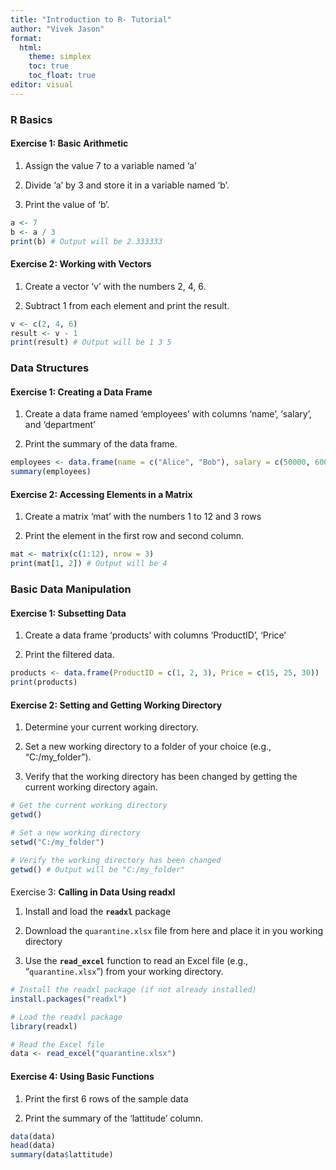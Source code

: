 ```yaml
---
title: "Introduction to R- Tutorial"
author: "Vivek Jason"
format: 
  html:
    theme: simplex
    toc: true
    toc_float: true
editor: visual
---
```


### R Basics

#### Exercise 1: Basic Arithmetic

1.  Assign the value 7 to a variable named 'a'

2.  Divide 'a' by 3 and store it in a variable named 'b'.

3.  Print the value of 'b'.

```r
a <- 7
b <- a / 3
print(b) # Output will be 2.333333
```

#### Exercise 2: Working with Vectors

1.  Create a vector 'v' with the numbers 2, 4, 6.

2.  Subtract 1 from each element and print the result.

```r
v <- c(2, 4, 6)
result <- v - 1
print(result) # Output will be 1 3 5
```

### Data Structures

#### Exercise 1: Creating a Data Frame

1.  Create a data frame named 'employees' with columns 'name', 'salary', and 'department'

2.  Print the summary of the data frame.

```r
employees <- data.frame(name = c("Alice", "Bob"), salary = c(50000, 60000), department = c("HR", "Finance"))
summary(employees)
```

#### Exercise 2: Accessing Elements in a Matrix

1.  Create a matrix 'mat' with the numbers 1 to 12 and 3 rows

2.  Print the element in the first row and second column.

```r
mat <- matrix(c(1:12), nrow = 3)
print(mat[1, 2]) # Output will be 4
```

### Basic Data Manipulation

#### Exercise 1: Subsetting Data

1.  Create a data frame 'products' with columns 'ProductID', 'Price'

2.  Print the filtered data.

```r
products <- data.frame(ProductID = c(1, 2, 3), Price = c(15, 25, 30))
print(products)
```

#### Exercise 2: Setting and Getting Working Directory

1.  Determine your current working directory.

2.  Set a new working directory to a folder of your choice (e.g., "C:/my_folder").

3.  Verify that the working directory has been changed by getting the current working directory again.

```r
# Get the current working directory
getwd()

# Set a new working directory
setwd("C:/my_folder")

# Verify the working directory has been changed
getwd() # Output will be "C:/my_folder"
```

#### 

Exercise 3: **Calling in Data Using readxl**

1.  Install and load the **`readxl`** package

2.  Download the `quarantine.xlsx` file from here and place it in you working directory

3.  Use the **`read_excel`** function to read an Excel file (e.g., "`quarantine.xlsx`") from your working directory.

```r
# Install the readxl package (if not already installed)
install.packages("readxl")

# Load the readxl package
library(readxl)

# Read the Excel file
data <- read_excel("quarantine.xlsx")

```

#### Exercise 4: Using Basic Functions

1.  Print the first 6 rows of the sample data

2.  Print the summary of the 'lattitude' column.

```r
data(data)
head(data)
summary(data$lattitude)
```
